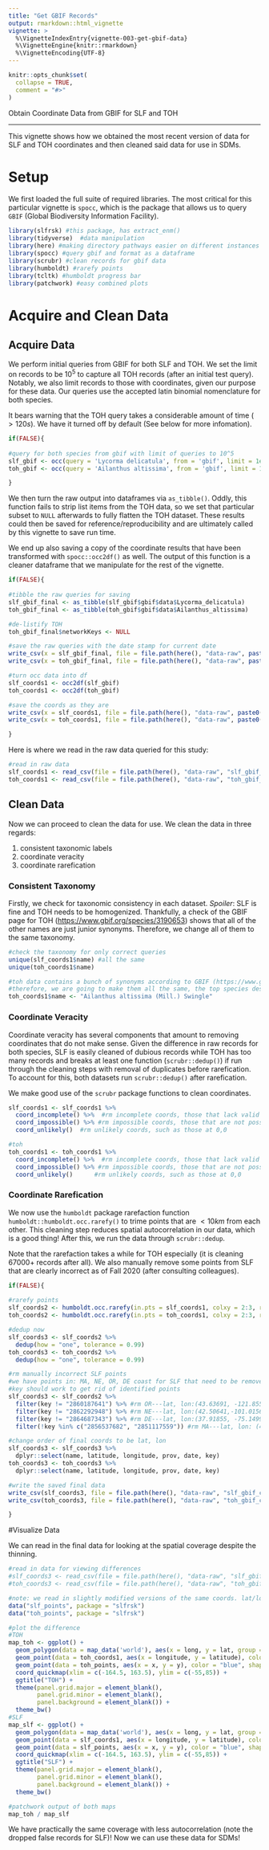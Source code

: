 ```yaml
---
title: "Get GBIF Records"
output: rmarkdown::html_vignette
vignette: >
  %\VignetteIndexEntry{vignette-003-get-gbif-data}
  %\VignetteEngine{knitr::rmarkdown}
  %\VignetteEncoding{UTF-8}
---
```


```r
knitr::opts_chunk$set(
  collapse = TRUE,
  comment = "#>"
)
```

Obtain Coordinate Data from GBIF for SLF and TOH

***

This vignette shows how we obtained the most recent version of data for SLF and TOH coordinates and then cleaned said data for use in SDMs.

# Setup

We first loaded the full suite of required libraries. The most critical for this particular vignette is `spocc`, which is the package that allows us to query `GBIF` (Global Biodiversity Information Facility).

```r
library(slfrsk) #this package, has extract_enm()
library(tidyverse)  #data manipulation
library(here) #making directory pathways easier on different instances
library(spocc) #query gbif and format as a dataframe
library(scrubr) #clean records for gbif data
library(humboldt) #rarefy points
library(tcltk) #humboldt progress bar
library(patchwork) #easy combined plots
```

# Acquire and Clean Data

## Acquire Data

We perform initial queries from GBIF for both SLF and TOH. We set the limit on records to be $10^5$ to capture all TOH records (after an initial test query). Notably, we also limit records to those with coordinates, given our purpose for these data. Our queries use the accepted latin binomial nomenclature for both species. 

It bears warning that the TOH query takes a considerable amount of time ($>120s$). We have it turned off by default (See below for more infomation).

```r
if(FALSE){
  
#query for both species from gbif with limit of queries to 10^5
slf_gbif <- occ(query = 'Lycorma delicatula', from = 'gbif', limit = 1e5, has_coords = TRUE, throw_warnings = TRUE)
toh_gbif <- occ(query = 'Ailanthus altissima', from = 'gbif', limit = 1e5, has_coords = TRUE, throw_warnings = TRUE)

}
```

We then turn the raw output into dataframes via `as_tibble()`. Oddly, this function fails to strip list items from the TOH data, so we set that particular subset to `NULL` afterwards to fully flatten the TOH dataset. These results could then be saved for reference/reproducibility and are ultimately called by this vignette to save run time. 

We end up also saving a copy of the coordinate results that have been transformed with `spocc::occ2df()` as well. The output of this function is a cleaner dataframe that we manipulate for the rest of the vignette.

```r
if(FALSE){
  
#tibble the raw queries for saving
slf_gbif_final <- as_tibble(slf_gbif$gbif$data$Lycorma_delicatula)
toh_gbif_final <- as_tibble(toh_gbif$gbif$data$Ailanthus_altissima)

#de-listify TOH
toh_gbif_final$networkKeys <- NULL

#save the raw queries with the date stamp for current date
write_csv(x = slf_gbif_final, file = file.path(here(), "data-raw", paste0( "slf_gbif_", format(Sys.Date(), "%Y-%d-%m"), ".csv")))
write_csv(x = toh_gbif_final, file = file.path(here(), "data-raw", paste0( "toh_gbif_", format(Sys.Date(), "%Y-%d-%m"), ".csv")))

#turn occ data into df
slf_coords1 <- occ2df(slf_gbif)
toh_coords1 <- occ2df(toh_gbif)

#save the coords as they are
write_csv(x = slf_coords1, file = file.path(here(), "data-raw", paste0( "slf_gbif_raw_coords_", format(Sys.Date(), "%Y-%d-%m"), ".csv")))
write_csv(x = toh_coords1, file = file.path(here(), "data-raw", paste0( "toh_gbif_raw_coords_", format(Sys.Date(), "%Y-%d-%m"), ".csv")))

}
```

Here is where we read in the raw data queried for this study:
```r
#read in raw data
slf_coords1 <- read_csv(file = file.path(here(), "data-raw", "slf_gbif_raw_coords_2020-20-10.csv"))
toh_coords1 <- read_csv(file = file.path(here(), "data-raw", "toh_gbif_raw_coords_2020-20-10.csv"))
```

## Clean Data

Now we can proceed to clean the data for use. We clean the data in three regards:

 1. consistent taxonomic labels
 2. coordinate veracity
 3. coordinate rarefication

### Consistent Taxonomy

Firstly, we check for taxonomic consistency in each dataset. *Spoiler*: SLF is fine and TOH needs to be homogenized. Thankfully, a check of the GBIF page for TOH (<https://www.gbif.org/species/3190653>) shows that all of the other names are just junior synonyms. Therefore, we change all of them to the same taxonomy.

```r
#check the taxonomy for only correct queries
unique(slf_coords1$name) #all the same
unique(toh_coords1$name)

#toh data contains a bunch of synonyms according to GBIF (https://www.gbif.org/species/3190653)
#therefore, we are going to make them all the same, the top species designation
toh_coords1$name <- "Ailanthus altissima (Mill.) Swingle"
```

### Coordinate Veracity

Coordinate veracity has several components that amount to removing coordinates that do not make sense. Given the difference in raw records for both species, SLF is easily cleaned of dubious records while TOH has too many records and breaks at least one function (`scrubr::dedup()`) if run through the cleaning steps with removal of duplicates before rarefication. To account for this, both datasets run `scrubr::dedup()` after rarefication.

We make good use of the `scrubr` package functions to clean coordinates.

```r
slf_coords1 <- slf_coords1 %>%
  coord_incomplete() %>%  #rm incomplete coords, those that lack valid lat and long
  coord_impossible() %>% #rm impossible coords, those that are not possible (e.g., lat > 90)
  coord_unlikely()  #rm unlikely coords, such as those at 0,0

#toh
toh_coords1 <- toh_coords1 %>%
  coord_incomplete() %>%  #rm incomplete coords, those that lack valid lat and long
  coord_impossible() %>% #rm impossible coords, those that are not possible (e.g., lat > 90)
  coord_unlikely()      #rm unlikely coords, such as those at 0,0
```

### Coordinate Rarefication

We now use the `humboldt` package rarefaction function `humboldt::humboldt.occ.rarefy()` to trime points that are $<10 km$ from each other. This cleaning step reduces spatial autocorrelation in our data, which is a good thing! After this, we run the data through `scrubr::dedup`.

Note that the rarefaction takes a while for TOH especially (it is cleaning 67000+ records after all). We also manually remove some points from SLF that are clearly incorrect as of Fall 2020 (after consulting colleagues).

```r
if(FALSE){
  
#rarefy points
slf_coords2 <- humboldt.occ.rarefy(in.pts = slf_coords1, colxy = 2:3, rarefy.dist = 10, rarefy.units = "km", run.silent.rar = F)
toh_coords2 <- humboldt.occ.rarefy(in.pts = toh_coords1, colxy = 2:3, rarefy.dist = 10, rarefy.units = "km", run.silent.rar = F)

#dedup now
slf_coords3 <- slf_coords2 %>%
  dedup(how = "one", tolerance = 0.99)
toh_coords3 <- toh_coords2 %>%
  dedup(how = "one", tolerance = 0.99)

#rm manually incorrect SLF points
#we have points in: MA, NE, OR, DE coast for SLF that need to be removed
#key should work to get rid of identified points
slf_coords3 <- slf_coords2 %>%
  filter(key != "2860187641") %>% #rm OR---lat, lon:(43.63691, -121.85569)
  filter(key != "2862292948") %>% #rm NE---lat, lon:(42.50641,-101.01562)
  filter(key != "2864687343") %>% #rm DE---lat, lon:(37.91855, -75.14999)
  filter(!key %in% c("2856537682", "2851117559")) #rm MA---lat, lon: (42.20994, -71.18331)

#change order of final coords to be lat, lon
slf_coords3 <- slf_coords3 %>%
  dplyr::select(name, latitude, longitude, prov, date, key)
toh_coords3 <- toh_coords3 %>%
  dplyr::select(name, latitude, longitude, prov, date, key)

#write the saved final data
write_csv(slf_coords3, file = file.path(here(), "data-raw", "slf_gbif_cleaned_coords_2020.csv"))
write_csv(toh_coords3, file = file.path(here(), "data-raw", "toh_gbif_cleaned_coords_2020.csv"))

}
```

#Visualize Data

We can read in the final data for looking at the spatial coverage despite the thinning.
```r
#read in data for viewing differences
#slf_coords3 <- read_csv(file = file.path(here(), "data-raw", "slf_gbif_cleaned_coords_2020.csv"))
#toh_coords3 <- read_csv(file = file.path(here(), "data-raw", "toh_gbif_cleaned_coords_2020.csv"))

#note: we read in slightly modified versions of the same coords. lat/lon were changed to y/x respectively and the species names were cleaned up. see corresponding section in data-raw/convert_data_rda.R for details
data("slf_points", package = "slfrsk")
data("toh_points", package = "slfrsk")

#plot the difference
#TOH
map_toh <- ggplot() +
  geom_polygon(data = map_data('world'), aes(x = long, y = lat, group = group), fill = NA, color = "black", lwd = 0.15) +
  geom_point(data = toh_coords1, aes(x = longitude, y = latitude), color = "red", size = 2) +
  geom_point(data = toh_points, aes(x = x, y = y), color = "blue", shape = 2) +
  coord_quickmap(xlim = c(-164.5, 163.5), ylim = c(-55,85)) +
  ggtitle("TOH") +
  theme(panel.grid.major = element_blank(),
        panel.grid.minor = element_blank(),
        panel.background = element_blank()) +
  theme_bw()
#SLF
map_slf <- ggplot() +
  geom_polygon(data = map_data('world'), aes(x = long, y = lat, group = group), fill = NA, color = "black", lwd = 0.15) +
  geom_point(data = slf_coords1, aes(x = longitude, y = latitude), color = "red", size = 2) +
  geom_point(data = slf_points, aes(x = x, y = y), color = "blue", shape = 2) +
  coord_quickmap(xlim = c(-164.5, 163.5), ylim = c(-55,85)) +
  ggtitle("SLF") +
  theme(panel.grid.major = element_blank(),
        panel.grid.minor = element_blank(),
        panel.background = element_blank()) +
  theme_bw()

#patchwork output of both maps
map_toh / map_slf
```

We have practically the same coverage with less autocorrelation (note the dropped false records for SLF)! Now we can use these data for SDMs!

